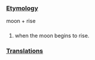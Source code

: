 ===[[Etymology]]===

moon + rise

===[[]]===

# when the moon begins to rise.

===[[Translations]]===